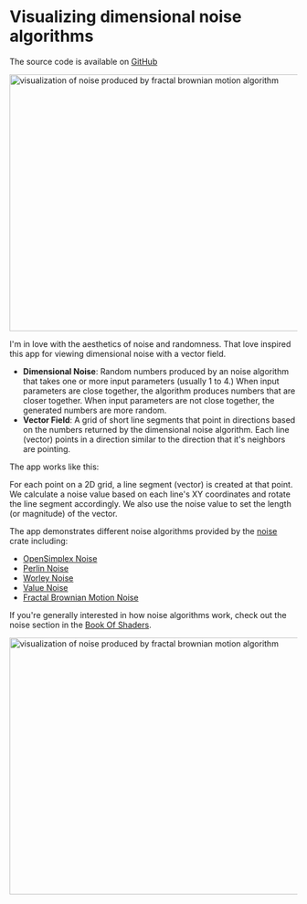 
# Visualizing dimensional noise algorithms

The source code is available on [GitHub]

<Image src="/images/programming/vector-field-visualizer/fbm-noise-example-2.png" alt="visualization of noise produced by fractal brownian motion algorithm" width="800" height="450" />

I'm in love with the aesthetics of noise and randomness. That love inspired this app for viewing dimensional noise with a vector field.

- **Dimensional Noise**: Random numbers produced by an noise algorithm that takes one or more input parameters (usually 1 to 4.) When input parameters are close together, the algorithm produces numbers that are closer together. When input parameters are not close together, the generated numbers are more random.
- **Vector Field**: A grid of short line segments that point in directions based on the numbers returned by the dimensional noise algorithm. Each line (vector) points in a direction similar to the direction that it's neighbors are pointing.

The app works like this:

For each point on a 2D grid, a line segment (vector) is created at that point. We calculate a noise value based on each line's XY coordinates and rotate the line segment accordingly. We also use the noise value to set the length (or magnitude) of the vector.

The app demonstrates different noise algorithms provided by the [noise] crate including:

- [OpenSimplex Noise]
- [Perlin Noise]
- [Worley Noise]
- [Value Noise]
- [Fractal Brownian Motion Noise]

If you're generally interested in how noise algorithms work, check out the noise section in the [Book Of Shaders].

<Image src="/images/programming/vector-field-visualizer/fbm-noise-example-1.png" alt="visualization of noise produced by fractal brownian motion algorithm" width="800" height="450" />

[GitHub]: https://github.com/Velfi/Rust-Vector-Field-Visualization
[book of shaders]: https://thebookofshaders.com/11/
[noise]: https://crates.io/crates/noise
[OpenSimplex Noise]: https://en.wikipedia.org/wiki/OpenSimplex_noise
[Perlin Noise]: https://en.wikipedia.org/wiki/Perlin_noise
[Worley Noise]: https://en.wikipedia.org/wiki/Worley_noise
[Value Noise]: https://en.wikipedia.org/wiki/Value_noise
[Fractal Brownian Motion Noise]: https://thebookofshaders.com/13/
